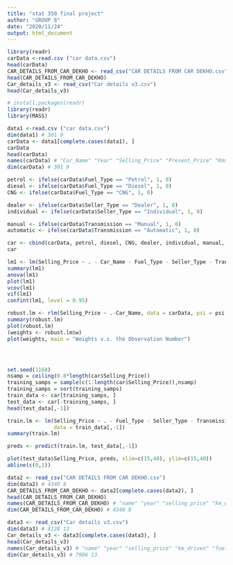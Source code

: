 ---
title: "stat 350 final project"
author: "GROUP 8"
date: "2020/11/24"
output: html_document
---
```{r}
library(readr)
carData <-read.csv ("car data.csv")
head(carData)
CAR_DETAILS_FROM_CAR_DEKHO <- read_csv("CAR DETAILS FROM CAR DEKHO.csv")
head(CAR_DETAILS_FROM_CAR_DEKHO)
Car_details_v3 <- read_csv("Car details v3.csv")
head(Car_details_v3)
```


```{r}
# install.packages(readr)
library(readr)
library(MASS)

data1 <-read.csv ("car data.csv")
dim(data1) # 301 9
carData <- data1[complete.cases(data1), ]
carData
head(carData)
names(carData) # "Car_Name" "Year" "Selling_Price" "Present_Price" "Kms_Driven" "Fuel_Type" "Seller_Type" "Transmission" "Owner"   
dim(carData) # 301 9

petrol <- ifelse(carData$Fuel_Type == "Petrol", 1, 0)
diesel <- ifelse(carData$Fuel_Type == "Diesel", 1, 0)
CNG <- ifelse(carData$Fuel_Type == "CNG", 1, 0)

dealer <- ifelse(carData$Seller_Type == "Dealer", 1, 0)
individual <- ifelse(carData$Seller_Type == "Individual", 1, 0)

manual <- ifelse(carData$Transmission == "Manual", 1, 0)
automatic <- ifelse(carData$Transmission == "Automatic", 1, 0)

car <- cbind(carData, petrol, diesel, CNG, dealer, individual, manual, automatic)
car

lm1 <- lm(Selling_Price ~ . - Car_Name - Fuel_Type - Seller_Type - Transmission, data = car)
summary(lm1)
anova(lm1)
plot(lm1)
vcov(lm1)
vif(lm1)
confint(lm1, level = 0.95)

robust.lm <- rlm(Selling_Price ~ .-Car_Name, data = carData, psi = psi.huber)
summary(robust.lm)
plot(robust.lm)
(weights <- robust.lm$w)
plot(weights, main = "Weights v.s. the Observation Number")




set.seed(1168)
nsamp = ceiling(0.8*length(car$Selling_Price))
training_samps = sample(c(1:length(car$Selling_Price)),nsamp)
training_samps = sort(training_samps)
train_data <- car[training_samps, ]
test_data <- car[-training_samps, ]
head(test_data[,-1])

train.lm <- lm(Selling_Price ~ . - Fuel_Type - Seller_Type - Transmission, 
               data = train_data[,-1])
summary(train.lm)

preds <- predict(train.lm, test_data[,-1])

plot(test_data$Selling_Price, preds, xlim=c(15,40), ylim=c(15,40))
abline(c(0,1))


```



```{r}
data2 <- read_csv("CAR DETAILS FROM CAR DEKHO.csv")
dim(data2) # 4340 8
CAR_DETAILS_FROM_CAR_DEKHO <- data2[complete.cases(data2), ]
head(CAR_DETAILS_FROM_CAR_DEKHO)
names(CAR_DETAILS_FROM_CAR_DEKHO) # "name" "year" "selling_price" "km_driven" "fuel" "seller_type" "transmission" "owner"        
dim(CAR_DETAILS_FROM_CAR_DEKHO) # 4340 8

data3 <- read_csv("Car details v3.csv")
dim(data3) # 8128 13
Car_details_v3 <- data3[complete.cases(data3), ]
head(Car_details_v3)
names(Car_details_v3) # "name" "year" "selling_price" "km_driven" "fuel" "seller_type" "transmission" "owner" "mileage" "engine" "max_power" "torque" "seats"  
dim(Car_details_v3) # 7906 13
```



